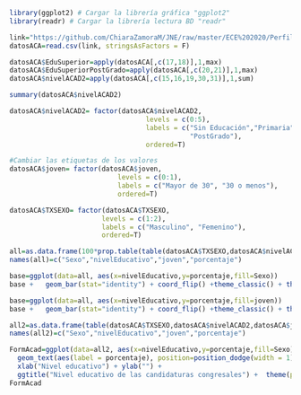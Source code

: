 ```r
library(ggplot2) # Cargar la librería gráfica "ggplot2"
library(readr) # Cargar la librería lectura BD "readr"
```

```r
link="https://github.com/ChiaraZamoraM/JNE/raw/master/ECE%202020/PerfilACA.csv"
datosACA=read.csv(link, stringsAsFactors = F)
```

```r
datosACA$EduSuperior=apply(datosACA[,c(17,18)],1,max)
datosACA$EduSuperiorPostGrado=apply(datosACA[,c(20,21)],1,max)
datosACA$nivelACAD2=apply(datosACA[,c(15,16,19,30,31)],1,sum)
```

```r
summary(datosACA$nivelACAD2)
```


```r
datosACA$nivelACAD2= factor(datosACA$nivelACAD2, 
                                  levels = c(0:5),
                                  labels = c("Sin Educación","Primaria","Secundaria","Superior","ConTitulo",
                                             "PostGrado"),
                                  ordered=T)

```

```r
#Cambiar las etiquetas de los valores
datosACA$joven= factor(datosACA$joven, 
                           levels = c(0:1),
                           labels = c("Mayor de 30", "30 o menos"),
                           ordered=T)
```


```r
datosACA$TXSEXO= factor(datosACA$TXSEXO, 
                       levels = c(1:2),
                       labels = c("Masculino", "Femenino"),
                       ordered=T)
```


```r
all=as.data.frame(100*prop.table(table(datosACA$TXSEXO,datosACA$nivelACAD2,datosACA$joven),margin = 2))
names(all)=c("Sexo","nivelEducativo","joven","porcentaje")
```


```r
base=ggplot(data=all, aes(x=nivelEducativo,y=porcentaje,fill=Sexo))
base +   geom_bar(stat="identity") + coord_flip() +theme_classic() + theme(legend.position="bottom")
```

```r
base=ggplot(data=all, aes(x=nivelEducativo,y=porcentaje,fill=joven))
base +   geom_bar(stat="identity") + coord_flip() +theme_classic() + theme(legend.position="bottom")
```


```r
all2=as.data.frame(table(datosACA$TXSEXO,datosACA$nivelACAD2,datosACA$joven),margin = 2)
names(all2)=c("Sexo","nivelEducativo","joven","porcentaje")
```

```r
FormAcad=ggplot(data=all2, aes(x=nivelEducativo,y=porcentaje,fill=Sexo)) +   geom_bar(stat="identity",position = 'dodge') +facet_grid(joven~.) +theme_gray() + theme(legend.position="bottom") +
  geom_text(aes(label = porcentaje), position=position_dodge(width = 1),hjust=-0.5) + coord_flip() +
  xlab("Nivel educativo") + ylab("") + 
  ggtitle("Nivel educativo de las candidaturas congresales") +  theme(plot.title = element_text(vjust=2, hjust = 0.5))
FormAcad
```



